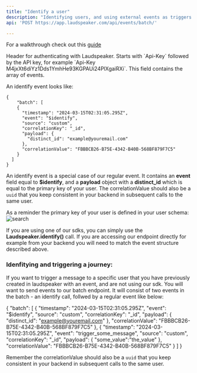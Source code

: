 ```yaml
---
title: "Identify a user"
description: "Identifying users, and using external events as triggers in journeys."
api: 'POST https://app.laudspeaker.com/api/events/batch/'

---
```


<Info> For a walkthrough check out this [guide](getting-started/setting-up-events)</Info>


<ParamField header="Authorization" type="string" required initialValue="Api-Key <LAUDSPEAKER_API_KEY>" placeholder="Api-Key <LAUDSPEAKER_API_KEY>">
  Header for authenticating with Laudspeaker. Starts with `Api-Key` followed by the API key, for example `Api-Key M4jxXt6diYz1Dds1YmhHe93KGPAUi24PlXgaiRXi`.
</ParamField>
<ParamField body="batch" type="Event[]" required placeholder="click">
  This field contains the array of events. 
</ParamField>

An identify event looks like:

```
{
    "batch": [
    {
      "timestamp": "2024-03-15T02:31:05.295Z",
      "event": "$identify",
      "source": "custom",
      "correlationKey": "_id",
      "payload": {
        "distinct_id": "example@youremail.com"
      },
      "correlationValue": "FBBBCB26-B75E-4342-B40B-568BF879F7C5"
    }
  ]
}
```

An identify event is a special case of our regular event. It contains an **event** field equal to **$identify**, and a **payload** object with a **distinct_id** which is equal to the primary key of your user. The correlationValue should also be a `uuid` that you keep consistent in your backend in subsequent calls to the same user.

As a reminder the primary key of your user is defined in your user schema:
![search](/images/developer/sdks/user_schema.png)

If you are using one of our sdks, you can simply use the **Laudspeaker.identify()** call. If you are accessing our endpoint directly for example from your backend you will need to match the event structure described above.


### Idenfitying and triggering a journey:

If you want to trigger a message to a specific user that you have previously created in laudspeaker with an event, and are not using our sdk. You will want to send events to our batch endpoint. It will consist of two events in the batch - an identify call, follwed by a regular event like below:

{
    "batch": [
    {
      "timestamp": "2024-03-15T02:31:05.295Z",
      "event": "$identify",
      "source": "custom",
      "correlationKey": "_id",
      "payload": {
        "distinct_id": "example@youremail.com"
      },
      "correlationValue": "FBBBCB26-B75E-4342-B40B-568BF879F7C5"
    },
    {
      "timestamp": "2024-03-15T02:31:05.295Z",
      "event": "trigger_some_message",
      "source": "custom",
      "correlationKey": "_id",
      "payload": {
        "some_value":"the_value"
      },
      "correlationValue": "FBBBCB26-B75E-4342-B40B-568BF879F7C5"
    }
  ]
}

Remember the correlationValue should also be a `uuid` that you keep consistent in your backend in subsequent calls to the same user.





